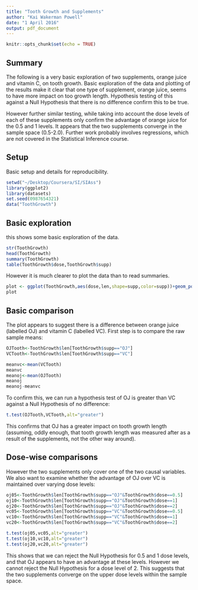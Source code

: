 ```yaml
---
title: "Tooth Growth and Supplements"
author: "Kai Wakerman Powell"
date: "1 April 2016"
output: pdf_document
---
```


```r
knitr::opts_chunk$set(echo = TRUE)
```

## Summary

The following is a very basic exploration of two supplements, orange juice and vitamin C, on tooth growth. Basic exploration of the data and plotting of the results make it clear that one type of supplement, orange juice, seems to have more impact on too growth length. Hypothesis testing of this against a Null Hypothesis that there is no difference confirm this to be true.

However further similar testing, while taking into account the dose levels of each of these supplements only confirm the advantage of orange juice for the 0.5 and 1 levels. It appears that the two supplements converge in the sample space (0.5-2.0). Further work probably involves regressions, which are not covered in the Statistical Inference course.

## Setup

Basic setup and details for reproducibility.

```r
setwd("~/Desktop/Coursera/SI/SIAss")
library(ggplot2)
library(datasets)
set.seed(0987654321)
data("ToothGrowth")
```

## Basic exploration

this shows some basic exploration of the data.
```r
str(ToothGrowth)
head(ToothGrowth)
summary(ToothGrowth)
table(ToothGrowth$dose,ToothGrowth$supp)
```

However it is much clearer to plot the data than to read summaries.
```r
plot <- ggplot(ToothGrowth,aes(dose,len,shape=supp,color=supp))+geom_point()+scale_color_manual(values=c("green","red"))+theme(legend.position=c(.2,1),legend.justification=c(1,1))
plot
```

## Basic comparison

The plot appears to suggest there is a difference between orange juice (labelled OJ) and vitamin C (labelled VC). First step is to compare the raw sample means:
```r
OJTooth<-ToothGrowth$len[ToothGrowth$supp=="OJ"]
VCTooth<-ToothGrowth$len[ToothGrowth$supp=="VC"]

meanvc<-mean(VCTooth)
meanvc
meanoj<-mean(OJTooth)
meanoj
meanoj-meanvc
```

To confirm this, we can run a hypothesis test of OJ is greater than VC against a Null Hypothesis of no difference:
```r
t.test(OJTooth,VCTooth,alt="greater")
```

This confirms that OJ has a greater impact on tooth growth length (assuming, oddly enough, that tooth growth length was measured after as a result of the supplements, not the other way around).

## Dose-wise comparisons

However the two supplements only cover one of the two causal variables. We also want to examine whether the advantage of OJ over VC is maintained over varying dose levels:

```r
oj05<-ToothGrowth$len[ToothGrowth$supp=="OJ"&ToothGrowth$dose==0.5]
oj10<-ToothGrowth$len[ToothGrowth$supp=="OJ"&ToothGrowth$dose==1]
oj20<-ToothGrowth$len[ToothGrowth$supp=="OJ"&ToothGrowth$dose==2]
vc05<-ToothGrowth$len[ToothGrowth$supp=="VC"&ToothGrowth$dose==0.5]
vc10<-ToothGrowth$len[ToothGrowth$supp=="VC"&ToothGrowth$dose==1]
vc20<-ToothGrowth$len[ToothGrowth$supp=="VC"&ToothGrowth$dose==2]

t.test(oj05,vc05,alt="greater")
t.test(oj10,vc10,alt="greater")
t.test(oj20,vc20,alt="greater")
```

This shows that we can reject the Null Hypothesis for 0.5 and 1 dose levels, and that OJ appears to have an advantage at these levels. However we cannot reject the Null Hypothesis for a dose level of 2. This suggests that the two supplements converge on the upper dose levels within the sample space.